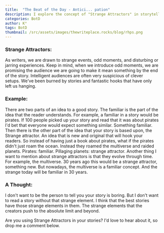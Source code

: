```yaml
---
title:  "The Beat of the Day - Antici... pation"
description: I explore the concept of "Strange Attractors" in storytelling - the unique, odd elements that hook readers beyond the familiar. Using the example of multiverse pirates, I demonstrate how combining familiar concepts with strange elements creates compelling narratives. However, I emphasize that these strange elements must pay off by the story's end, as audiences have grown wary of unfulfilled setups. Importantly, what's strange today may become familiar tomorrow, pushing writers to constantly innovate.
categories: BotD
author: K°
tags: BotD
thumbnail: /src/assets/images/thewriteplace.rocks/blog/rhps.png
---
```


<LightboxImage src="/src/assets/images/thewriteplace.rocks/blog/rhps.png" alt="Outline Picture" />

### Strange Attractors:
As writers, we are drawn to strange events, odd moments, and disturbing or jarring experiences. Keep in mind, when we introduce odd moments, we are promising the audience we are going to make it mean something by the end of the story. Intelligent audiences are often very suspicious of clever setups. We've been burned by stories and fantastic hooks that have only left us hanging.

### Example:
There are two parts of an idea to a good story. The familiar is the part of the idea that the reader understands. For example, a familiar in a story would be pirates. If 100 people picked up your story and read that it was about pirates I'd bet that everyone would expect something similar. Something familiar. Then there is the other part of the idea that your story is based upon, the Strange attractor. An idea that is new and original that will hook your readers. So instead of having just a book about pirates, what if the pirates didn't just roam the ocean. Instead they roamed the multiverse and raided planets. Pirates: familiar. Pillaging planets: strange attractor. Another thing I want to mention about strange attractors is that they evolve through time. For example, the multiverse. 30 years ago this would be a strange attractor, something new. But nowadays, the multiverse is a familiar concept. And the strange today will be familiar in 30 years.

### A Thought:
I don't want to be the person to tell you your story is boring. But I don't want to read a story without that strange element. I think that the best stories have those strange elements in them. The strange elements that the creators push to the absolute limit and beyond.

Are you using Strange Attractors in your stories? I'd love to hear about it, so drop me a comment below.

